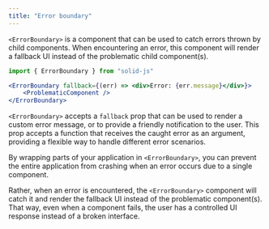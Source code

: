 ```yaml
---
title: "Error boundary"
---
```


`<ErrorBoundary>` is a component that can be used to catch errors thrown by child components.
When encountering an error, this component will render a fallback UI instead of the problematic child component(s).

```jsx
import { ErrorBoundary } from "solid-js"

<ErrorBoundary fallback={(err) => <div>Error: {err.message}</div>}>
	<ProblematicComponent />
</ErrorBoundary>
```

`<ErrorBoundary>` accepts a `fallback` prop that can be used to render a custom error message, or to provide a friendly notification to the user.
This prop accepts a function that receives the caught error as an argument, providing a flexible way to handle different error scenarios.

<EraserLink
	href="https://app.eraser.io/workspace/maDvFw5OryuPJOwSLyK9?elements=aSw5yYrSY22mI_YqoZlpGQ"
	preview="https://app.eraser.io/workspace/maDvFw5OryuPJOwSLyK9/preview?elements=aSw5yYrSY22mI_YqoZlpGQ&type=embed"
/>

By wrapping parts of your application in `<ErrorBoundary>`, you can prevent the entire application from crashing when an error occurs due to a single component.

Rather, when an error is encountered, the `<ErrorBoundary>` component will catch it and render the fallback UI instead of the problematic component(s).
That way, even when a component fails, the user has a controlled UI response instead of a broken interface.